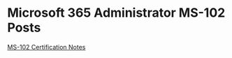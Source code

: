 # Microsoft 365 Administrator MS-102 Posts
[MS-102 Certification Notes](/posts/microsoft/ms-102/cert-notes)